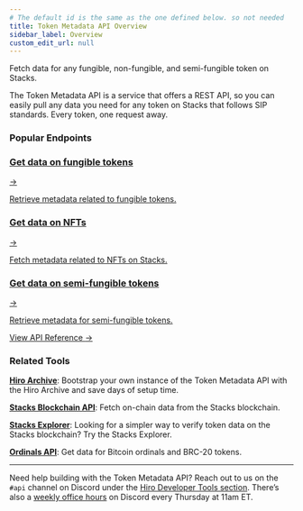 ```yaml
---
# The default id is the same as the one defined below. so not needed
title: Token Metadata API Overview
sidebar_label: Overview
custom_edit_url: null
---
```



<p class="p-3 rounded-lg bg-neutral-100 text-neutral-500 dark:bg-neutral-800 dark:text-neutral-400">Fetch data for any fungible, non-fungible, and semi-fungible token on Stacks.</p>

<div class="mb-10"></div>

The Token Metadata API is a service that offers a REST API, so you can easily pull any data you need for any token on Stacks that follows SIP standards. Every token, one request away.

### Popular Endpoints

<div class="subSections my-8">
  <a href="/metadata/fungible-token-metadata">
    <div class="subSectionTitle"><h3>Get data on fungible tokens</h3><span>→</span></div>
    <p>Retrieve metadata related to fungible tokens.</p>
  </a>
  <a href="/metadata/non-fungible-token-metadata">
    <div class="subSectionTitle"><h3>Get data on NFTs</h3><span>→</span></div>
    <p>Fetch metadata related to NFTs on Stacks.</p>
  </a>
</div>

<div class="subSections my-8 w-[50%]">
  <a href="/metadata/semi-fungible-token-metadata">
    <div class="subSectionTitle"><h3>Get data on semi-fungible tokens</h3><span>→</span></div>
    <p>Retrieve metadata for semi-fungible tokens.</p>
  </a>
</div>

<div class="flex justify-end my-8">
  <a href="/metadata" class="p-3">
    View API Reference <span class="ml-1">→</span>
  </a>
</div>


### Related Tools

**[Hiro Archive](../hiro-archive/index.mdx)**: Bootstrap your own instance of the Token Metadata API with the Hiro Archive and save days of setup time.

**[Stacks Blockchain API](../stacks-blockchain-api/index.mdx)**: Fetch on-chain data from the Stacks blockchain.

**[Stacks Explorer](https://explorer.hiro.so)**: Looking for a simpler way to verify token data on the Stacks blockchain? Try the Stacks Explorer.

**[Ordinals API](../ordinals-api/index.mdx)**: Get data for Bitcoin ordinals and BRC-20 tokens.

---

Need help building with the Token Metadata API? Reach out to us on the `#api` channel on Discord under the [Hiro Developer Tools section](https://stacks.chat/). There’s also a [weekly office hours](https://events.stacks.co/event/HD16484710) on Discord every Thursday at 11am ET.